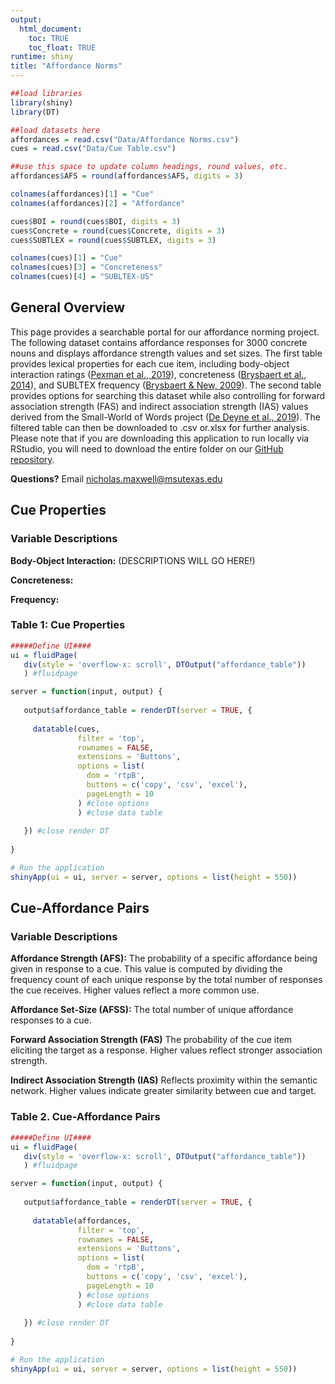 ```yaml
---
output:
  html_document:
    toc: TRUE
    toc_float: TRUE
runtime: shiny
title: "Affordance Norms"
---
```

<p>

```r
##load libraries
library(shiny)
library(DT)

##load datasets here
affordances = read.csv("Data/Affordance Norms.csv")
cues = read.csv("Data/Cue Table.csv")

##use this space to update column headings, round values, etc.
affordances$AFS = round(affordances$AFS, digits = 3)

colnames(affordances)[1] = "Cue"
colnames(affordances)[2] = "Affordance"

cues$BOI = round(cues$BOI, digits = 3)
cues$Concrete = round(cues$Concrete, digits = 3)
cues$SUBTLEX = round(cues$SUBTLEX, digits = 3)

colnames(cues)[1] = "Cue"
colnames(cues)[3] = "Concreteness"
colnames(cues)[4] = "SUBLTEX-US"

```
## General Overview

This page provides a searchable portal for our affordance norming project. The following dataset contains affordance responses for 3000 concrete nouns and displays affordance strength values and set sizes. The first table provides lexical properties for each cue item, including body-object interaction ratings ([Pexman et al., 2019](https://link.springer.com/article/10.3758/s13428-018-1171-z)), concreteness ([Brysbaert et al., 2014](https://link.springer.com/article/10.3758/s13428-013-0403-5)), and SUBLTEX frequency ([Brysbaert & New, 2009](https://link.springer.com/article/10.3758/BRM.41.4.977)). The second table provides options for searching this dataset while also controlling for forward association strength (FAS) and indirect association strength (IAS) values derived from the Small-World of Words project ([De Deyne et al., 2019](https://link.springer.com/article/10.3758/s13428-018-1115-7)). The filtered table can then be downloaded to .csv or.xlsx for further analysis. Please note that if you are downloading this application to run locally via RStudio, you will need to download the entire folder on our [GitHub repository](https://github.com/npm27/). 

**Questions?** Email <nicholas.maxwell@msutexas.edu>

## Cue Properties

### Variable Descriptions

**Body-Object Interaction:** (DESCRIPTIONS WILL GO HERE!)

**Concreteness:**

**Frequency:**

### Table 1: Cue Properties

```r
#####Define UI####
ui = fluidPage(
   div(style = 'overflow-x: scroll', DTOutput("affordance_table"))
   ) #fluidpage

server = function(input, output) {
   
   output$affordance_table = renderDT(server = TRUE, {
     
     datatable(cues, 
               filter = 'top',
               rownames = FALSE,
               extensions = 'Buttons',
               options = list(
                 dom = 'rtpB',
                 buttons = c('copy', 'csv', 'excel'),
                 pageLength = 10
               ) #close options
               ) #close data table 
     
   }) #close render DT
      
}

# Run the application 
shinyApp(ui = ui, server = server, options = list(height = 550))
```

## Cue-Affordance Pairs

### Variable Descriptions
**Affordance Strength (AFS):** The probability of a specific affordance being given in response to a cue. This value is computed by dividing the frequency count of each unique response by the total number of responses the cue receives. Higher values reflect a more common use.

**Affordance Set-Size (AFSS):** The total number of unique affordance responses to a cue.

**Forward Association Strength (FAS)** The probability of the cue item eliciting the target as a response. Higher values reflect stronger association strength.

**Indirect Association Strength (IAS)** Reflects proximity within the semantic network. Higher values indicate greater similarity between cue and target.

### Table 2. Cue-Affordance Pairs

```r
#####Define UI####
ui = fluidPage(
   div(style = 'overflow-x: scroll', DTOutput("affordance_table"))
   ) #fluidpage

server = function(input, output) {
   
   output$affordance_table = renderDT(server = TRUE, {
     
     datatable(affordances, 
               filter = 'top',
               rownames = FALSE,
               extensions = 'Buttons',
               options = list(
                 dom = 'rtpB',
                 buttons = c('copy', 'csv', 'excel'),
                 pageLength = 10
               ) #close options
               ) #close data table 
     
   }) #close render DT
      
}

# Run the application 
shinyApp(ui = ui, server = server, options = list(height = 550))
```